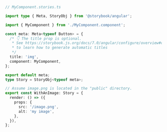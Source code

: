 ```ts
// MyComponent.stories.ts

import type { Meta, StoryObj } from '@storybook/angular';

import { MyComponent } from './MyComponent.component';

const meta: Meta<typeof Button> = {
  /* 👇 The title prop is optional.
   * See https://storybook.js.org/docs/7.0/angular/configure/overview#configure-story-loading
   * to learn how to generate automatic titles
   */
  title: 'img',
  component: MyComponent,
};

export default meta;
type Story = StoryObj<typeof meta>;

// Assume image.png is located in the "public" directory.
export const WithAnImage: Story = {
  render: () => ({
    props: {
      src: '/image.png',
      alt: 'my image',
    },
  }),
};
```
